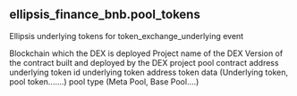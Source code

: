 ## ellipsis_finance_bnb.pool_tokens 
Ellipsis underlying tokens for token_exchange_underlying event


<ParamField path="blockchain">
Blockchain which the DEX is deployed
</ParamField>
<ParamField path="project">
Project name of the DEX
</ParamField>
<ParamField path="version">
Version of the contract built and deployed by the DEX project
</ParamField>
<ParamField path="pool">
pool contract address
</ParamField>
<ParamField path="token_id">
underlying token id
</ParamField>
<ParamField path="token_address">
underlying token address
</ParamField>
<ParamField path="token_type">
token data (Underlying token, pool token.......)
</ParamField>
<ParamField path="pool_type">
pool type (Meta Pool, Base Pool....)
</ParamField>
